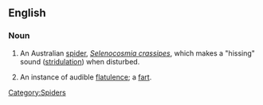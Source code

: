 ==English==

===Noun===
{{wikipedia}}
{{en-noun}}

#An Australian [[spider]], ''[[Selenocosmia crassipes]]'', which makes a "hissing" sound ([[stridulation]]) when disturbed.
# {{euphemism|humorous}} An instance of audible [[flatulence]]; a [[fart]].

[[Category:Spiders]]